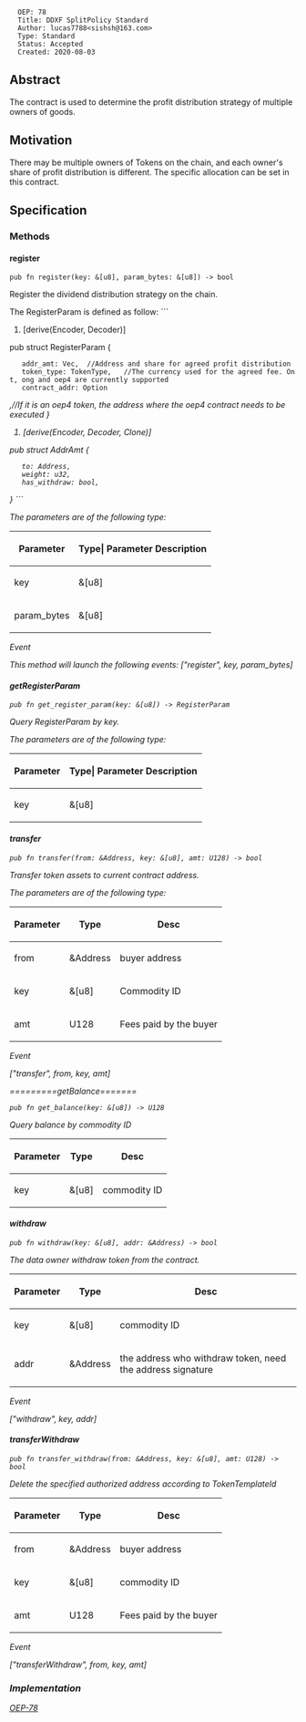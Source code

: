 <pre>
  OEP: 78
  Title: DDXF SplitPolicy Standard
  Author: lucas7788<sishsh@163.com>
  Type: Standard
  Status: Accepted
  Created: 2020-08-03
</pre>

==Abstract==


The contract is used to determine the profit distribution strategy of multiple owners of goods.


==Motivation==

There may be multiple owners of Tokens on the chain, and each owner's share of profit distribution is different. The specific allocation can be set in this contract.

==Specification==

===Methods===

====register====

<pre>
pub fn register(key: &[u8], param_bytes: &[u8]) -> bool
</pre>

Register the dividend distribution strategy on the chain.

The RegisterParam is defined as follow:
```
#[derive(Encoder, Decoder)]
pub struct RegisterParam {
    addr_amt: Vec<AddrAmt>,  //Address and share for agreed profit distribution
    token_type: TokenType,   //The currency used for the agreed fee. Ont, ong and oep4 are currently supported
    contract_addr: Option<Address>,//If it is an oep4 token, the address where the oep4 contract needs to be executed
}
#[derive(Encoder, Decoder, Clone)]
pub struct AddrAmt {
    to: Address,
    weight: u32,
    has_withdraw: bool,
}
```


The parameters are of the following type:

{| class = "wikitable"
! style = "text-align:center;"| Parameter
! Type| Parameter Description
|-
| key
| &[u8]
| key is also called resource_id in the other contract, used to mark the uniqueness of dividend strategy
|-
| param_bytes
| &[u8]
| the serialization result of FeeSplitModel
|}

Event

This method will launch the following events:
["register", key, param_bytes]


====getRegisterParam====

<pre>
pub fn get_register_param(key: &[u8]) -> RegisterParam
</pre>

Query RegisterParam by key.

The parameters are of the following type:

{| class = "wikitable"
! style = "text-align:center;"| Parameter
! Type| Parameter Description
|-
| key
| &[u8]
| key is also called resource_id in the other contract, used to mark the uniqueness of dividend strategy
|}


====transfer====

<pre>
pub fn transfer(from: &Address, key: &[u8], amt: U128) -> bool
</pre>

Transfer token assets to current contract address.

The parameters are of the following type:

{| class = "wikitable"
! style = "text-align:center;"| Parameter
! Type
! Desc
|-
| from
| &Address
| buyer address
|-
| key
| &[u8]
| Commodity ID
|-
| amt
| U128
| Fees paid by the buyer
|}

Event

["transfer", from, key, amt]

=========getBalance=======

<pre>
pub fn get_balance(key: &[u8]) -> U128
</pre>

Query balance by commodity ID

{| class = "wikitable"
! style = "text-align:center;"| Parameter
! Type
! Desc
|-
| key
| &[u8]
| commodity ID
|}


====withdraw====

<pre>
pub fn withdraw(key: &[u8], addr: &Address) -> bool
</pre>

The data owner withdraw token from the contract.

{| class = "wikitable"
! style = "text-align:center;"| Parameter
! Type
! Desc
|-
| key
| &[u8]
| commodity ID
|-
| addr
| &Address
| the address who withdraw token, need the address signature
|}


Event

["withdraw", key, addr]



====transferWithdraw====

<pre>
pub fn transfer_withdraw(from: &Address, key: &[u8], amt: U128) -> bool
</pre>

Delete the specified authorized address according to TokenTemplateId


{| class = "wikitable"
! style = "text-align:center;"| Parameter
! Type
! Desc
|-
| from
| &Address
| buyer address
|-
| key
| &[u8]
| commodity ID
|-
| amt
| U128
| Fees paid by the buyer
|}

Event

["transferWithdraw", from, key, amt]


===Implementation===

[[https://github.com/ont-bizsuite/ddxf-contract-suite/tree/master/contracts/split_policy | OEP-78]]